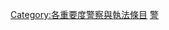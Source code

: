 {{empty category}}
{{Articles by Importance|topic=警察与执法|project=警察与执法|format=toc}}

{{catmore1|[[維基百科:警察與執法專題|維基百科:警察與執法專題]]}}
[[Category:各重要度警察與執法條目|Category:各重要度警察與執法條目]]
[[Category:高重要度條目|警]]
